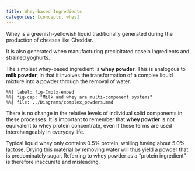 ```yaml
---
title: Whey-based Ingredients
categories: [concepts, whey]
---
```


Whey is a greenish-yellowish liquid traditionally
generated during the production of cheeses like Cheddar.

It is also generated when manufacturing precipitated
casein ingredients and strained yoghurts.

The simplest whey-based ingredient is **whey powder**.
This is analogous to **milk powder**, in that it
involves the transformation of a complex
liquid mixture into a powder through the
removal of water.

```mermaid
%%| label: fig-Cmplx-embed
%%| fig-cap: "Milk and whey are multi-component systems"
%%| file: ../Diagrams/complex_powders.mmd
```

There is no change in the relative levels of
individual solid components in these processes.
It is important to remember that **whey powder**
is not equivalent to whey protein concentrate,
even if these terms are used interchangeably
in everyday life.

Typical liquid whey only contains 0.5% protein,
whiling having about 5.0% lactose.
Drying this material by removing water will
thus yield a powder that is predominately sugar.
Referring to whey powder as a "protein ingredient"
is therefore inaccurate and misleading.
